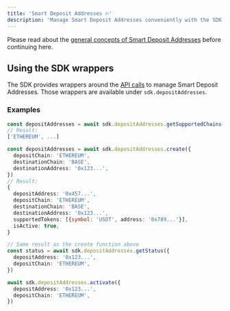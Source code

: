 ```yaml
---
title: 'Smart Deposit Addresses 🔥'
description: 'Manage Smart Deposit Addresses conveniently with the SDK.'
---
```



<DepositAddressDisclaimer />

Please read about the [general concepts of Smart Deposit Addresses](/api-integration/smart-deposits) before continuing here.

## Using the SDK wrappers

The SDK provides wrappers around the [API calls](/api-integration/smart-deposits#api-interactions) to manage Smart Deposit Addresses. Those wrappers are available under `sdk.depositAddresses`.

### Examples

```typescript Find supported chains
const depositAddresses = await sdk.depositAddresses.getSupportedChains()
// Result:
['ETHEREUM', ...]
```

```typescript Set up a new Smart Deposit Address
const depositAddresses = await sdk.depositAddresses.create({
  depositChain: 'ETHEREUM',
  destinationChain: 'BASE',
  destinationAddress: '0x123...',
})
// Result:
{
  depositAddress: '0x457...',
  depositChain: 'ETHEREUM',
  destinationChain: 'BASE',
  destinationAddress: '0x123...',
  supportedTokens: [{symbol: 'USDT', address: '0x789...'}],
  isActive: true,
}
```

```typescript Check the status of a Smart Deposit Address
// Same result as the create function above
const status = await sdk.depositAddresses.getStatus({
  depositAddress: '0x123...',
  depositChain: 'ETHEREUM',
})
```

```typescript Activate an existing Smart Deposit Address
await sdk.depositAddresses.activate({
  depositAddress: '0x123...',
  depositChain: 'ETHEREUM',
})
```
